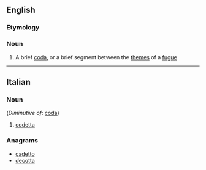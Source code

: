 ==English==

===Etymology===
{{etyl|it|en}}

===Noun===
{{en-noun}}

# {{context|music|lang=en}} A brief [[coda]], or a brief segment between the [[theme]]s of a [[fugue]]

----

==Italian==

===Noun===
{{it-noun|codett|f|a|e}} (''Diminutive of'': [[coda]])

# {{context|music|lang=it}} [[#English|codetta]]
<!-- lots of other technical uses of this word -->

===Anagrams===
* [[cadetto#Italian|cadetto]]
* [[decotta#Italian|decotta]]